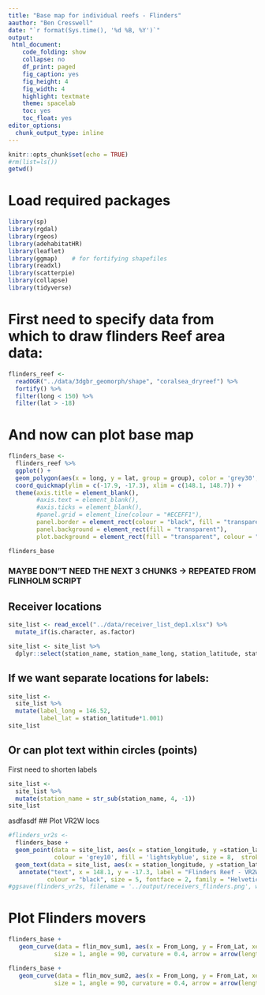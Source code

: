 ```yaml
---
title: "Base map for individual reefs - Flinders"
aauthor: "Ben Cresswell"
date: "`r format(Sys.time(), '%d %B, %Y')`"
output: 
 html_document:
    code_folding: show
    collapse: no
    df_print: paged
    fig_caption: yes
    fig_height: 4
    fig_width: 4
    highlight: textmate
    theme: spacelab
    toc: yes
    toc_float: yes
editor_options: 
  chunk_output_type: inline
---
```



```r
knitr::opts_chunk$set(echo = TRUE)
#rm(list=ls())
getwd()
```


# Load required packages
```r
library(sp)
library(rgdal)
library(rgeos)
library(adehabitatHR)
library(leaflet)
library(ggmap)    # for fortifying shapefiles
library(readxl)
library(scatterpie)
library(collapse)
library(tidyverse)
```

# First need to specify data from which to draw flinders Reef area data:
```r
flinders_reef <- 
  readOGR("../data/3dgbr_geomorph/shape", "coralsea_dryreef") %>% 
  fortify() %>% 
  filter(long < 150) %>% 
  filter(lat > -18)
```

# And now can plot base map
```r
flinders_base <- 
  flinders_reef %>%   
  ggplot() +
  geom_polygon(aes(x = long, y = lat, group = group), color = 'grey30', fill = 'grey', lwd = 0.3) +
  coord_quickmap(ylim = c(-17.9, -17.3), xlim = c(148.1, 148.7)) +
  theme(axis.title = element_blank(), 
        #axis.text = element_blank(),
        #axis.ticks = element_blank(),
        #panel.grid = element_line(colour = "#ECEFF1"),
        panel.border = element_rect(colour = "black", fill = "transparent"),
        panel.background = element_rect(fill = "transparent"),
        plot.background = element_rect(fill = "transparent", colour = "transparent")) 

flinders_base
```


### MAYBE DON"T NEED THE NEXT 3 CHUNKS -> REPEATED FROM FLINHOLM SCRIPT

## Receiver locations

```r
site_list <- read_excel("../data/receiver_list_dep1.xlsx") %>% 
  mutate_if(is.character, as.factor)

site_list <- site_list %>%   
  dplyr::select(station_name, station_name_long, station_latitude, station_longitude)
```

## If we want separate locations for labels:
```r
site_list <-
  site_list %>% 
  mutate(label_long = 146.52,
         label_lat = station_latitude*1.001)
site_list
```

## Or can plot text within circles (points)
First need to shorten labels
```r
site_list <-
  site_list %>% 
  mutate(station_name = str_sub(station_name, 4, -1))
site_list
```


asdfasdf
## Plot VR2W locs
```r
#flinders_vr2s <- 
  flinders_base +
  geom_point(data = site_list, aes(x = station_longitude, y =station_latitude), 
             colour = 'grey10', fill = 'lightskyblue', size = 8,  stroke = 0.3, shape = 21 )+
  geom_text(data = site_list, aes(x = station_longitude, y =station_latitude, label = station_name), size = 3) +
   annotate("text", x = 148.1, y = -17.3, label = "Flinders Reef - VR2W locations", 
           colour = "black", size = 5, fontface = 2, family = "Helvetica", hjust = 0)
#ggsave(flinders_vr2s, filename = '../output/receivers_flinders.png', width = 200, height = 200, units = 'mm', dpi = 400)

```


# Plot Flinders movers

```r
flinders_base + 
   geom_curve(data = flin_mov_sum1, aes(x = From_Long, y = From_Lat, xend = To_Long, yend = To_Lat, colour = transmitter_id),
             size = 1, angle = 90, curvature = 0.4, arrow = arrow(length = unit(0.2, "cm"), type="closed")) 
```


```r
flinders_base + 
   geom_curve(data = flin_mov_sum2, aes(x = From_Long, y = From_Lat, xend = To_Long, yend = To_Lat, colour = transmitter_id),
             size = 1, angle = 90, curvature = 0.4, arrow = arrow(length = unit(0.2, "cm"), type="closed")) 
```




